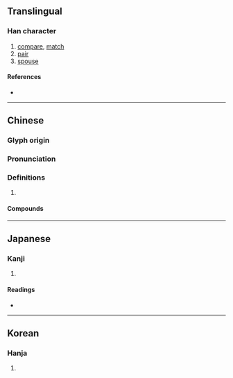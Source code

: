 {{character info/new}}
==Translingual==

===Han character===
{{Han char|rn=9|rad=人|as=04|sn=6|four=20217|canj=OYHN|ids=⿰亻亢}}

# [[compare]], [[match]]
# [[pair]]
# [[spouse]]

====References====
* {{Han ref|kx=0095.140|dkj=00431|dj=0201.140|hdz=10126.010|uh=4F09|ud=20233|bh=A5EA|bd=42474}}

----

==Chinese==
{{zh-forms}}

===Glyph origin===
{{Han etym}}

===Pronunciation===
{{zh-pron
|m=kàng
|c=kong3
|mc=y
|oc=y
|cat=
}}

===Definitions===
{{zh-hanzi}}

# {{rfdef|zh}}

====Compounds====
{{zh-der|伉健|伉俠|分庭伉禮|伉儷|狼伉|榮諧伉儷|賢伉儷}}

----

==Japanese==

===Kanji===
{{ja-kanji|grade=|rs=人04}}

# {{defn|lang=ja|sort=人04}}

====Readings====
* {{ja-readings|on=[[こう]] (kō)|kun=[[たぐい]] (tagui), [[ならぶ]] (narabu)}}

----

==Korean==

===Hanja===
{{ko-hanja|hangeul=항|rv=hang|mr=hang}}

# {{defn|lang=ko|sort=人04}}